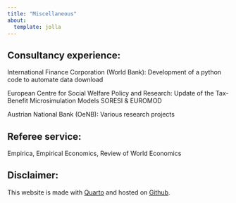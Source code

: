 ```yaml
---
title: "Miscellaneous"
about:
  template: jolla
---
```


## Consultancy experience:

International Finance Corporation (World Bank): Development of a python code to automate data download

European Centre for Social Welfare Policy and Research: Update of the Tax-Benefit Microsimulation Models SORESI & EUROMOD

Austrian National Bank (OeNB): Various research projects

## Referee service:

Empirica, Empirical Economics, Review of World Economics

## Disclaimer:
  
This website is made with <a href="https://quarto.org/">Quarto</a> and hosted on <a href="https://github.com/PhilippPoyntner/website">Github</a>.

<body>

::: {#result}
:::

```{=html}
<script>
      var date = document.lastModified;
      date=date.slice(0, -9); 
      document.getElementById("result").innerHTML = "The website was last updated on: " + date;
   </script>
```
</body>
